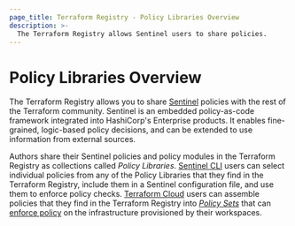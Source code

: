 ```yaml
---
page_title: Terraform Registry - Policy Libraries Overview
description: >-
  The Terraform Registry allows Sentinel users to share policies.
---
```


# Policy Libraries Overview

The Terraform Registry allows you to share [Sentinel](https://www.hashicorp.com/sentinel) policies with the rest of the Terraform community. Sentinel is an embedded policy-as-code framework integrated into HashiCorp's Enterprise products. It enables fine-grained, logic-based policy decisions, and can be extended to use information from external sources.

Authors share their Sentinel policies and policy modules in the Terraform Registry as collections called _Policy Libraries_. [Sentinel CLI](https://docs.hashicorp.com/sentinel/commands) users can select individual policies from any of the Policy Libraries that they find in the Terraform Registry, include them in a Sentinel configuration file, and use them to enforce policy checks. [Terraform Cloud](https://www.terraform.io/cloud-docs) users can assemble policies that they find in the Terraform Registry into [_Policy Sets_](/cloud-docs/sentinel/manage-policies#policies-and-policy-sets) that can [enforce policy](/cloud-docs/sentinel/enforce) on the infrastructure provisioned by their workspaces.
